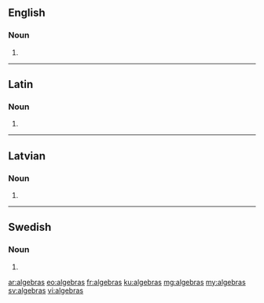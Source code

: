 {{also|álgebras}}
==English==

===Noun===
{{head|en|noun plural form}}

# {{plural of|algebra|lang=en}}

----

==Latin==

===Noun===
{{la-noun-form|algebrās}}

# {{inflection of|algebra||acc|p|lang=la}}

----

==Latvian==

===Noun===
{{head|lv|noun form|g=f}}

# {{lv-inflection of|algebra|gen|s}}

----

==Swedish==

===Noun===
{{head|sv|noun form}}

# {{sv-noun-form-indef-gen|algebra}}

[[ar:algebras]]
[[eo:algebras]]
[[fr:algebras]]
[[ku:algebras]]
[[mg:algebras]]
[[my:algebras]]
[[sv:algebras]]
[[vi:algebras]]